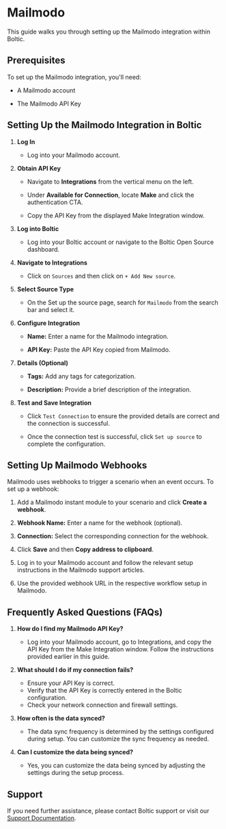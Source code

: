 

# Mailmodo

This guide walks you through setting up the Mailmodo integration within Boltic.



## Prerequisites

To set up the Mailmodo integration, you'll need:

- A Mailmodo account

- The Mailmodo API Key



## Setting Up the Mailmodo Integration in Boltic

1. **Log In**

   - Log into your Mailmodo account.



2. **Obtain API Key**

   - Navigate to **Integrations** from the vertical menu on the left.

   - Under **Available for Connection**, locate **Make** and click the authentication CTA.

   - Copy the API Key from the displayed Make Integration window.



3. **Log into Boltic**

   - Log into your Boltic account or navigate to the Boltic Open Source dashboard.



4. **Navigate to Integrations**

   - Click on `Sources` and then click on `+ Add New source`.



5. **Select Source Type**

   - On the Set up the source page, search for `Mailmodo` from the search bar and select it.



6. **Configure Integration**

   - **Name:** Enter a name for the Mailmodo integration.

   - **API Key:** Paste the API Key copied from Mailmodo.



7. **Details (Optional)**

   - **Tags:** Add any tags for categorization.

   - **Description:** Provide a brief description of the integration.



8. **Test and Save Integration**

   - Click `Test Connection` to ensure the provided details are correct and the connection is successful.

   - Once the connection test is successful, click `Set up source` to complete the configuration.



## Setting Up Mailmodo Webhooks

Mailmodo uses webhooks to trigger a scenario when an event occurs. To set up a webhook:

1. Add a Mailmodo instant module to your scenario and click **Create a webhook**.

2. **Webhook Name:** Enter a name for the webhook (optional).

3. **Connection:** Select the corresponding connection for the webhook.

4. Click **Save** and then **Copy address to clipboard**.

5. Log in to your Mailmodo account and follow the relevant setup instructions in the Mailmodo support articles.

6. Use the provided webhook URL in the respective workflow setup in Mailmodo.



## Frequently Asked Questions (FAQs)

1. **How do I find my Mailmodo API Key?**

   - Log into your Mailmodo account, go to Integrations, and copy the API Key from the Make Integration window. Follow the instructions provided earlier in this guide.



2. **What should I do if my connection fails?**

   - Ensure your API Key is correct.
   - Verify that the API Key is correctly entered in the Boltic configuration.
   - Check your network connection and firewall settings.



3. **How often is the data synced?**

   - The data sync frequency is determined by the settings configured during setup. You can customize the sync frequency as needed.



4. **Can I customize the data being synced?**

   - Yes, you can customize the data being synced by adjusting the settings during the setup process.



## Support

If you need further assistance, please contact Boltic support or visit our <a href="https://docs.boltic.io" target="_blank" rel="noopener"><span>Support Documentation</span></a>.
